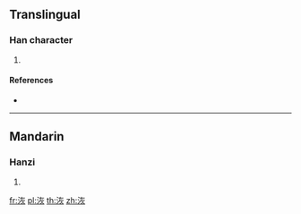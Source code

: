 {{character info/new}}
==Translingual==

===Han character===
{{Han char|rn=85|rad=水|as=06|sn=9|four=34189|canj=EKF}}

# {{defn|Han|sort=水06}}

====References====
* {{Han ref|kx=0619.170|dkj=17352|dj=1014.110|hdz=31605.020|uh=6D03|ud=27907|bh=CFA4|bd=53156}}

----

==Mandarin==

===Hanzi===
{{cmn-hanzi|pin=[[huī]] ([[hui1]])|wg=hui<sup>1</sup>}}

# {{defn|lang=cmn|sort=水06}}

[[fr:洃]]
[[pl:洃]]
[[th:洃]]
[[zh:洃]]